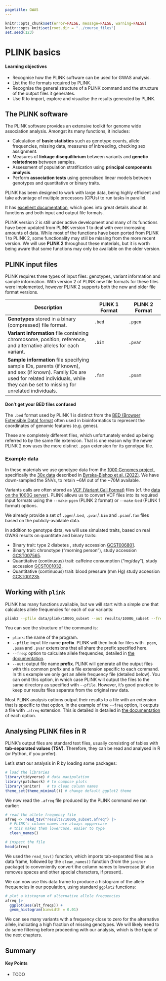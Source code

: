 ```yaml
---
pagetitle: GWAS
---
```


```r
knitr::opts_chunk$set(error=FALSE, message=FALSE, warning=FALSE)
knitr::opts_knit$set(root.dir = "../course_files")
set.seed(123)
```

# PLINK basics

:::{.callout-tip}
#### Learning objectives

- Recognise how the PLINK software can be used for GWAS analysis.
- List the file formats required by PLINK.
- Recognise the general structure of a PLINK command and the structure of the output files it generates.
- Use R to import, explore and visualise the results generated by PLINK. 
:::


## The PLINK software

The PLINK software provides an extensive toolkit for genome wide association analysis. 
Amongst its many functions, it includes:

- Calculation of **basic statistics** such as genotype counts, allele frequencies, missing data, measures of inbreeding, checking sex assignment.
- Measures of **linkage disequilibrium** between variants and **genetic relatedness** between samples.
- Assessment of population stratification using **principal components analysis**. 
- Perform **association tests** using generalised linear models between genotypes and quantitative or binary traits.

PLINK has been designed to work with large data, being highly efficient and take advantage of multiple processors (CPUs) to run tasks in parallel. 

It has [excellent documentation](https://www.cog-genomics.org/plink/2.0/), which goes into great details about its functions and both input and output file formats. 

PLINK version 2 is still under active development and many of its functions have been updated from PLINK version 1 to deal with ever increasing amounts of data. 
While most of the functions have been ported from PLINK 1 to PLINK 2, some functionality may still be missing from the more recent version. 
We will use **PLINK 2** throughout these materials, but it is worth being aware that some functions may only be available on the older version. 


## PLINK input files

PLINK requires three types of input files: genotypes, variant information and sample information. 
With version 2 of PLINK new file formats for these files were implemented, however PLINK 2 supports both the new and older file format versions. 

| Description                         | PLINK 1 Format | PLINK 2 Format |
|-------------------------------------|---------------|---------------|
| **Genotypes** stored in a binary (compressed) file format. | `.bed` | `.pgen` |
| **Variant information** file containing chromosome, position, reference, and alternative alleles for each variant. | `.bim` | `.pvar` |
| **Sample information** file specifying sample IDs, parents (if known), and sex (if known). Family IDs are used for related individuals, while they can be set to missing for unrelated individuals. | `.fam` | `.psam` |

:::{.callout-warning}
#### Don't get your BED files confused

The `.bed` format used by PLINK 1 is distinct from the [BED (Browser Extensible Data) format](https://en.wikipedia.org/wiki/BED_(file_format)) often used in bioinformatics to represent the coordinates of genomic features (e.g. genes). 

These are completely different files, which unfortunately ended up being referred to by the same file extension.
That is one reason why the newer PLINK 2 now uses the more distinct `.pgen` extension for its genotype file.
:::


### Example data

In these materials we use genotype data from the [1000 Genomes project](https://www.internationalgenome.org/), specifically the [30x data](https://www.internationalgenome.org/data-portal/data-collection/30x-grch38) described in [Byrska-Bishop et al. (2022)](https://doi.org/10.1016/j.cell.2022.08.004).
We have down-sampled the SNVs, to retain ~6M out of the ~70M available.

Variants calls are often stored as [VCF (Variant Call Format)](https://en.wikipedia.org/wiki/Variant_Call_Format) files (cf. the [data on the 1000G server](http://ftp.1000genomes.ebi.ac.uk/vol1/ftp/data_collections/1000G_2504_high_coverage/working/20201028_3202_raw_GT_with_annot/)). 
PLINK allows us to convert VCF files into its required input formats using the `--make-pgen` (PLINK 2 format) or `--make-bed` (PLINK 1 format) options.

We already provide a set of `.pgen`/`.bed`, `.pvar`/`.bim` and `.psam`/`.fam` files based on the publicly-available data.

In addition to genotype data, we will use simulated traits, based on real GWAS results on quantitate and binary traits: 

- Binary trait: type 2 diabetes , study accession [GCST006801](https://www.ebi.ac.uk/gwas/studies/GCST006801).
- Binary trait: chronotype ("morning person"), study accession [GCST007565](https://www.ebi.ac.uk/gwas/studies/GCST007565). 
- Quantitative (continuous) trait: caffeine consumption ("mg/day"), study accession [GCST001032](https://www.ebi.ac.uk/gwas/studies/GCST001032).
- Quantitative (continuous) trait: blood pressure (mm Hg) study accession [GCST001235](https://www.ebi.ac.uk/gwas/studies/GCST001235)


## Working with `plink`

PLINK has many functions available, but we will start with a simple one that calculates allele frequencies for each of our variants: 

```bash
plink2 --pfile data/plink/1000G_subset --out results/1000G_subset --freq
```

You can see the structure of the command is: 

- `plink`: the name of the program.
- `--pfile`: input file name **prefix**. PLINK will then look for files with `.pgen`, `.psam` and `.pvar` extensions that all share the prefix specified here. 
- `--freq`: option to calculate allele frequencies, detailed in [the documentation](https://www.cog-genomics.org/plink/2.0/basic_stats#freq).
- `--out`: output file name **prefix**. PLINK will generate all the output files with this common prefix and a file extension specific to each command. In this example we only get an allele frequency file (detailed below). You can omit this option, in which case PLINK will output the files to the same directory as specified with `--pfile`. However, it's good practice to keep our results files separate from the original raw data.

Most PLINK analysis options output their results to a file with an extension that is specific to that option.
In the example of the `--freq` option, it outputs a file with `.afreq` extension. 
This is detailed in detailed in [the documentation](https://www.cog-genomics.org/plink/2.0/basic_stats) of each option.


## Analysing PLINK files in R

PLINK's output files are standard text files, usually consisting of tables with **tab-separated values (TSV)**. 
Therefore, they can be read and analysed in R (or Python, if you prefer). 

Let's start our analysis in R by loading some packages:

```r
# load the libraries
library(tidyverse) # data manipulation
library(patchwork) # to compose plots
library(janitor)   # to clean column names
theme_set(theme_minimal()) # change default ggplot2 theme
```

We now read the `.afreq` file produced by the PLINK command we ran earlier:

```r
# read the allele frequency file
afreq <- read_tsv("results/1000G_subset.afreq") |> 
  # PLINK's column names are always upppercase
  # this makes them lowercase, easier to type
  clean_names()

# inspect the file
head(afreq)
```

We used the `read_tsv()` function, which imports tab-separated files as a data frame, followed by the `clean_names()` function (from the `janitor` package) to conveniently convert the column names to lowercase (it also removes spaces and other special characters, if present).

We can now use this data frame to produce a histogram of the allele frequencies in our population, using standard `ggplot2` functions:

```r
# plot a histogram of alternative allele frequencies
afreq |> 
  ggplot(aes(alt_freqs)) +
  geom_histogram(binwidth = 0.01)
```

We can see many variants with a frequency close to zero for the alternative allele, indicating a high fraction of missing genotypes. 
We will likely need to do some filtering before proceeding with our analysis, which is the topic of the next chapters. 


## Summary

::: {.callout-tip}
#### Key Points

- TODO
:::
